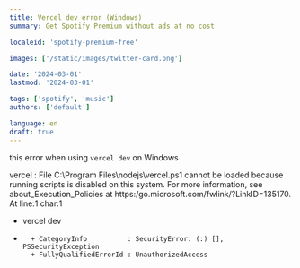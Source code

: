 ```yaml
---
title: Vercel dev error (Windows)
summary: Get Spotify Premium without ads at no cost

localeid: 'spotify-premium-free'

images: ['/static/images/twitter-card.png']

date: '2024-03-01'
lastmod: '2024-03-01'

tags: ['spotify', 'music']
authors: ['default']

language: en
draft: true
---
```


this error when using `vercel dev` on Windows

vercel : File C:\Program Files\nodejs\vercel.ps1 cannot be loaded because running scripts is disabled on this system. For more
information, see about_Execution_Policies at https:/go.microsoft.com/fwlink/?LinkID=135170.
At line:1 char:1

- vercel dev
- ```
    + CategoryInfo          : SecurityError: (:) [], PSSecurityException
    + FullyQualifiedErrorId : UnauthorizedAccess
  ```
